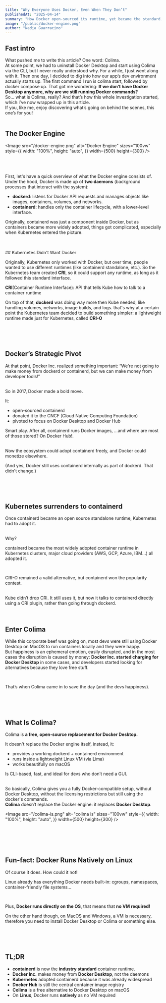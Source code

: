 ```yaml
---
title: "Why Everyone Uses Docker, Even When They Don’t"
publishedAt: "2025-04-14"
summary: "How Docker open-sourced its runtime, yet became the standard, and found survival through developer tools"
image: "/public/docker-engine.png"
author: "Nadia Guarracino"
---
```



## Fast intro
What pushed me to write this article? One word: Colima.
<br />
At some point, we had to uninstall Docker Desktop and start using Colima via the CLI, but I never really understood why. For a while, I just went along with it.
Then one day, I decided to dig into how our app’s dev environment actually starts up. The first command I run is colima start, followed by docker compose up.
That got me wondering:
 <strong>If we don’t have Docker Desktop anymore, why are we still running Docker commands?</strong>
 <br />
So… what is Colima, really? And that’s how this whole investigation started, which I’ve now wrapped up in this article.
<br />
If you, like me, enjoy discovering what’s going on behind the scenes, this one’s for you!
<br />
<br />
## The Docker Engine

<Image
  src="/docker-engine.png"
  alt="Docker Engine"
  sizes="100vw"
  style={{
    width: "100%",
    height: "auto",
  }}
  width={500}
  height={300}
/>

<br />
<br />
<br />
First, let's have a quick overview of what the Docker engine consists of.
<br />
Under the hood, Docker is made up of <strong>two daemons</strong> (background processes
that interact with the system):

<ul>
  <li>
    <strong>dockerd</strong>: listens for Docker API requests and manages
    objects like images, containers, volumes, and networks.
  </li>
  <li>
    <strong>containerd</strong>: handles only the container lifecycle, with a
    lower-level interface.
  </li>
</ul>

Originally, containerd was just a component inside Docker, but as containers became more widely adopted, things got complicated, especially when Kubernetes entered the picture.

<br />
<br />
## Kubernetes Didn't Want Docker

Originally, Kubernetes only worked with Docker, but over time, people wanted to use different runtimes (like containerd standalone, etc.).
So the Kubernetes team created <strong>CRI</strong>, so it could support any runtime, as long as it followed this standard interface.

<Callout>
  <strong>CRI</strong>(Container Runtime Interface): API that tells Kube how to
  talk to a container runtime
</Callout>

<br />

On top of that, <strong>dockerd</strong> was doing way more then Kube needed, like handling volumes, networks, image builds, and logs.
that's why at a certain point the Kubernetes team decided to build something simpler: a lightweight runtime made just for Kubernetes, called <strong>CRI-O</strong>

<br />
<br />
<br />

## Docker’s Strategic Pivot

At that point, Docker Inc. realized something important: “We're not going to make money from dockerd or containerd, but we can make money from developer tools!”

<br />
So in 2017, Docker made a bold move.

It:

<ul>
  <li>
    open-sourced containerd
  </li>
  <li>
    donated it to the CNCF (Cloud Native Computing Foundation)
  </li>
  <li>
    pivoted to focus on Docker Desktop and Docker Hub
  </li>
</ul>

Smart play. After all, containerd runs Docker images, ...and where are most of those stored? On Docker Hub!.

<br />
Now the ecosystem could adopt containerd freely, and Docker could monetize elsewhere.

(And yes, Docker still uses containerd internally as part of dockerd. That didn't change.)

<br />
<br />
<br />

## Kubernetes surrenders to containerd

Once containerd became an open source standalone runtime, Kubernetes had to adopt it.

<br />
Why?
<br />

containerd became the most widely adopted container runtime in Kubernetes clusters, major cloud providers (AWS, GCP, Azure, IBM...) all adopted it.

<br />

CRI-O remained a valid alternative, but containerd won the popularity contest.

<br />
Kube didn’t drop CRI. It still uses it, but now it talks to containerd directly using a CRI plugin, rather than going through dockerd.

<br />
<br />
<br />

## Enter Colima

While this corporate beef was going on, most devs were still using Docker Desktop on MacOS to run containers locally and they were happy.
<br />
But happiness is an ephemeral emotion, easily disrupted, and in the most cases the disruption is caused by money:
<strong>Docker Inc. started charging for Docker Desktop</strong> in some cases, and developers  started looking for alternatives because they love free stuff.

<br />

That’s when Colima came in to save the day (and the devs happiness).

<br />
<br />
<br />

## What Is Colima?


Colima is  <strong>a free, open-source replacement for Docker Desktop.</strong>
<br />

It doesn't replace the Docker engine itself, instead, it:

<ul>
  <li>
    provides a working dockerd + containerd environment
  </li>
  <li>
    runs inside a lightweight Linux VM (via Lima)
  </li>
  <li>
    works beautifully on macOS
  </li>
</ul>

Is CLI-based, fast, and ideal for devs who don’t need a GUI.

<br />
So basically, Colima gives you a fully Docker-compatible setup, without Docker Desktop, without the licensing restrictions but still using the docker's commands.

<br />
<Callout>
  <strong>Colima</strong> doesn’t replace the Docker engine: it replaces
  <strong>Docker Desktop</strong>.
</Callout>

<Image
  src="/colima-is.png"
  alt="colima is"
  sizes="100vw"
  style={{
    width: "100%",
    height: "auto",
  }}
  width={500}
  height={300}
/>

<br />
<br />
<br />
<br />

## Fun-fact: Docker Runs Natively on Linux

Of course it does. How could it not!
<br />

Linux already has everything Docker needs built-in: cgroups, namespaces, container-friendly file systems...

<br />

Plus, <strong>Docker runs directly on the OS</strong>, that means that <strong>no VM required!</strong>

On the other hand though, on MacOS and Windows, a VM is necessary, therefore you need to install
Docker Desktop or Colima or something else.

<br />
<br />
<br />

## TL;DR

<ul>
  <li>
    <strong>containerd</strong> is now the <strong>industry standard</strong>
    container runtime.
  </li>
  <li>
    <strong>Docker Inc.</strong> makes money from
    <strong>Docker Desktop</strong>, not the daemons
  </li>
  <li>
    <strong>Kubernetes</strong> adopted containerd because it was already
    widespread
  </li>
  <li>
    <strong>Docker Hub</strong> is still the central container image registry
  </li>
  <li>
    <strong>Colima</strong> is a free alternative to Docker Desktop on macOS
  </li>
  <li>
    On <strong>Linux</strong>, Docker runs <strong>natively</strong> as no VM
    required
  </li>
</ul>
<br />
<br />
<br />
<br />

